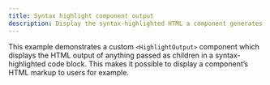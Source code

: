 ```yaml
---
title: Syntax highlight component output
description: Display the syntax-highlighted HTML a component generates using Starlight’s Code component
---
```



This example demonstrates a custom `<HighlightOutput>` component which displays the HTML output of anything passed as children in a syntax-highlighted code block.
This makes it possible to display a component’s HTML markup to users for example.

<StackBlitz
	title="Syntax highlighting component output"
	description="Example of a custom component that outputs the HTML its children render instead of rendering the children directly, using Starlight’s <Code> component to syntax highlight the result."
	example="syntax-highlight-component-output"
	openFile="src/HighlightOutput.astro,src/content/docs/index.mdx"
/>
